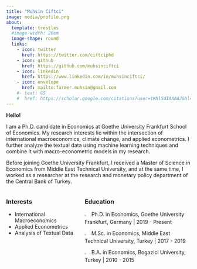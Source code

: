 ```yaml
---
title: "Muhsin Ciftci"
image: media/profile.png
about:
  template: trestles
  #image-width: 20em
  image-shape: round
  links:
    - icon: twitter
      href: https://twitter.com/ciftciphd
    - icon: github
      href: https://github.com/muhsinciftci
    - icon: linkedin
      href: https://www.linkedin.com/in/muhsinciftci/
    - icon: envelope
      href: mailto:farmer.muhsin@gmail.com
    #- text: GS
    #  href: https://scholar.google.com/citations?user=tKNlSdIAAAAJ&hl=en
---
```


::: column-page-left
**Hello!**

I am a Ph.D. candidate in Economics at Goethe University Frankfurt School of Economics. My research interests lie within the intersection of international macroeconomics, climate change, and applied econometrics. I further analyze the textual data using machine learning techniques and combine it with macro-econometric models in my research.

Before joining Goethe University Frankfurt, I received a Master of Science in Economics from Middle East Technical University, and at the same time, I worked as a researcher at the research and monetary policy department of the Central Bank of Turkey.

::: columns
::: {.column width="40%"}
### Interests

-   International Macroeconomics
-   Applied Econometrics
-   Analysis of Textual Data
:::

::: {.column width="60%"}
### Education

![](media/cap.png){width="5%"} Ph.D. in Economics, Goethe University Frankfurt, Germany | 2019 - Present

![](media/cap.png){width="5%"} M.Sc. in Economics, Middle East Technical University, Turkey | 2017 - 2019

![](media/cap.png){width="5%"} B.A. in Economics, Bogazici University, Turkey | 2010 - 2015
:::
:::
:::
